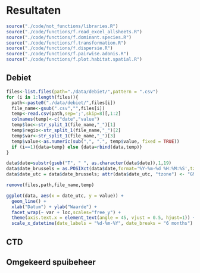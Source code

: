 # Resultaten

```r
source("./code/not_functions/libraries.R")
source("./code/functions/f.read_excel_allsheets.R")
source("./code/functions/f.dominant.species.R")
source("./code/functions/f.transformation.R")
source("./code/functions/f.dispersie.R")
source("./code/functions/f.pairwise.adonis.R")
source("./code/functions/f.plot.habitat.spatial.R")
```

## Debiet

```r
files<-list.files(path="./data/debiet/",pattern = ".csv")
for (i in 1:length(files)){
  path<-paste0("./data/debiet/",files[i])
  file_name<-gsub(".csv","",files[i])
  temp<-read.csv(path,sep=';',skip=8)[,1:2]
  colnames(temp)<-c("date","value")
  temp$loc<-str_split_1(file_name,"_")[1]
  temp$regio<-str_split_1(file_name,"_")[2]
  temp$var<-str_split_1(file_name,"_")[3]
  temp$value<-as.numeric(sub(",", ".", temp$value, fixed = TRUE))
  if (i==1){data=temp} else {data=rbind(data,temp)}
}

data$date=substr(gsub("T", " ", as.character(data$date)),1,19)
data$date_brussels = as.POSIXct(data$date,format='%Y-%m-%d %H:%M:%S',tz="Europe/Brussels")
data$date_utc = data$date_brussels; attr(data$date_utc, "tzone") <- "GMT"

remove(files,path,file_name,temp)
```

```r
ggplot(data, aes(x = date_utc, y = value)) + 
  geom_line() +
  xlab("Datum") + ylab("Waarde") +
  facet_wrap(~ var + loc,scales="free_y") + 
  theme(axis.text.x = element_text(angle = 45, vjust = 0.5, hjust=1)) +
  scale_x_datetime(date_labels = "%d-%m-%Y", date_breaks = "6 months") 
```

## CTD

## Omgekeerd spuibeheer
